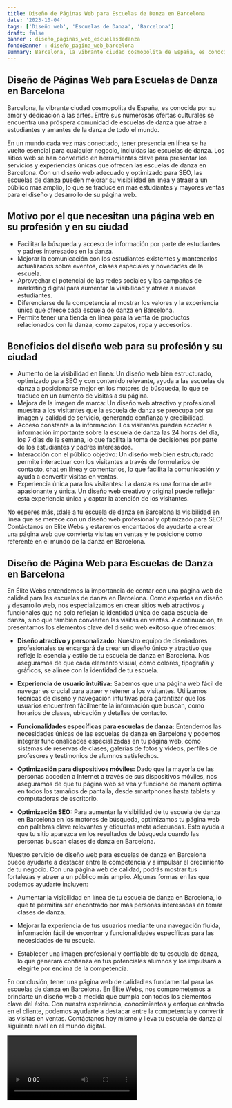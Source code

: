 ```yaml
---
title: Diseño de Páginas Web para Escuelas de Danza en Barcelona
date: '2023-10-04'
tags: ['Diseño web', 'Escuelas de Danza', 'Barcelona']
draft: false
banner : diseño_paginas_web_escuelasdedanza
fondoBanner : diseño_pagina_web_barcelona
summary: Barcelona, la vibrante ciudad cosmopolita de España, es conocida por su amor y dedicación a las artes. Entre sus numerosas ofertas culturales se encuentra una próspera comunidad de escuelas de danza que atrae a estudiantes y amantes de la danza de todo el mundo. 
---
```


## Diseño de Páginas Web para Escuelas de Danza en Barcelona

Barcelona, la vibrante ciudad cosmopolita de España, es conocida por su amor y dedicación a las artes. Entre sus numerosas ofertas culturales se encuentra una próspera comunidad de escuelas de danza que atrae a estudiantes y amantes de la danza de todo el mundo. 

En un mundo cada vez más conectado, tener presencia en línea se ha vuelto esencial para cualquier negocio, incluidas las escuelas de danza. Los sitios web se han convertido en herramientas clave para presentar los servicios y experiencias únicas que ofrecen las escuelas de danza en Barcelona. Con un diseño web adecuado y optimizado para SEO, las escuelas de danza pueden mejorar su visibilidad en línea y atraer a un público más amplio, lo que se traduce en más estudiantes y mayores ventas para el diseño y desarrollo de su página web. 

## Motivo por el que necesitan una página web en su profesión y en su ciudad

- Facilitar la búsqueda y acceso de información por parte de estudiantes y padres interesados en la danza.
- Mejorar la comunicación con los estudiantes existentes y mantenerlos actualizados sobre eventos, clases especiales y novedades de la escuela.
- Aprovechar el potencial de las redes sociales y las campañas de marketing digital para aumentar la visibilidad y atraer a nuevos estudiantes.
- Diferenciarse de la competencia al mostrar los valores y la experiencia única que ofrece cada escuela de danza en Barcelona.
- Permite tener una tienda en línea para la venta de productos relacionados con la danza, como zapatos, ropa y accesorios.

## Beneficios del diseño web para su profesión y su ciudad

- Aumento de la visibilidad en línea: Un diseño web bien estructurado, optimizado para SEO y con contenido relevante, ayuda a las escuelas de danza a posicionarse mejor en los motores de búsqueda, lo que se traduce en un aumento de visitas a su página.
- Mejora de la imagen de marca: Un diseño web atractivo y profesional muestra a los visitantes que la escuela de danza se preocupa por su imagen y calidad de servicio, generando confianza y credibilidad.
- Acceso constante a la información: Los visitantes pueden acceder a información importante sobre la escuela de danza las 24 horas del día, los 7 días de la semana, lo que facilita la toma de decisiones por parte de los estudiantes y padres interesados.
- Interacción con el público objetivo: Un diseño web bien estructurado permite interactuar con los visitantes a través de formularios de contacto, chat en línea y comentarios, lo que facilita la comunicación y ayuda a convertir visitas en ventas.
- Experiencia única para los visitantes: La danza es una forma de arte apasionante y única. Un diseño web creativo y original puede reflejar esta experiencia única y captar la atención de los visitantes. 

No esperes más, ¡dale a tu escuela de danza en Barcelona la visibilidad en línea que se merece con un diseño web profesional y optimizado para SEO! Contáctanos en Elite Webs y estaremos encantados de ayudarte a crear una página web que convierta visitas en ventas y te posicione como referente en el mundo de la danza en Barcelona.

<GifSeo />

<Cta />

## Diseño de Página Web para Escuelas de Danza en Barcelona

En Élite Webs entendemos la importancia de contar con una página web de calidad para las escuelas de danza en Barcelona. Como expertos en diseño y desarrollo web, nos especializamos en crear sitios web atractivos y funcionales que no solo reflejan la identidad única de cada escuela de danza, sino que también convierten las visitas en ventas. A continuación, te presentamos los elementos clave del diseño web exitoso que ofrecemos:

- **Diseño atractivo y personalizado:** Nuestro equipo de diseñadores profesionales se encargará de crear un diseño único y atractivo que refleje la esencia y estilo de tu escuela de danza en Barcelona. Nos aseguramos de que cada elemento visual, como colores, tipografía y gráficos, se alinee con la identidad de tu escuela.

- **Experiencia de usuario intuitiva:** Sabemos que una página web fácil de navegar es crucial para atraer y retener a los visitantes. Utilizamos técnicas de diseño y navegación intuitivas para garantizar que los usuarios encuentren fácilmente la información que buscan, como horarios de clases, ubicación y detalles de contacto.

- **Funcionalidades específicas para escuelas de danza:** Entendemos las necesidades únicas de las escuelas de danza en Barcelona y podemos integrar funcionalidades especializadas en tu página web, como sistemas de reservas de clases, galerías de fotos y videos, perfiles de profesores y testimonios de alumnos satisfechos.

- **Optimización para dispositivos móviles:** Dado que la mayoría de las personas acceden a Internet a través de sus dispositivos móviles, nos aseguramos de que tu página web se vea y funcione de manera óptima en todos los tamaños de pantalla, desde smartphones hasta tablets y computadoras de escritorio.

- **Optimización SEO:** Para aumentar la visibilidad de tu escuela de danza en Barcelona en los motores de búsqueda, optimizamos tu página web con palabras clave relevantes y etiquetas meta adecuadas. Esto ayuda a que tu sitio aparezca en los resultados de búsqueda cuando las personas buscan clases de danza en Barcelona.

Nuestro servicio de diseño web para escuelas de danza en Barcelona puede ayudarte a destacar entre la competencia y a impulsar el crecimiento de tu negocio. Con una página web de calidad, podrás mostrar tus fortalezas y atraer a un público más amplio. Algunas formas en las que podemos ayudarte incluyen:

- Aumentar la visibilidad en línea de tu escuela de danza en Barcelona, lo que te permitirá ser encontrado por más personas interesadas en tomar clases de danza.

- Mejorar la experiencia de tus usuarios mediante una navegación fluida, información fácil de encontrar y funcionalidades específicas para las necesidades de tu escuela.

- Establecer una imagen profesional y confiable de tu escuela de danza, lo que generará confianza en tus potenciales alumnos y los impulsará a elegirte por encima de la competencia.

En conclusión, tener una página web de calidad es fundamental para las escuelas de danza en Barcelona. En Élite Webs, nos comprometemos a brindarte un diseño web a medida que cumpla con todos los elementos clave del éxito. Con nuestra experiencia, conocimientos y enfoque centrado en el cliente, podemos ayudarte a destacar entre la competencia y convertir las visitas en ventas. Contáctanos hoy mismo y lleva tu escuela de danza al siguiente nivel en el mundo digital.

<Video />

<CtaBot job='Escuelas de Danza' city='Barcelona'/>

<Gmaps query='Barcelona+españa+maps' />